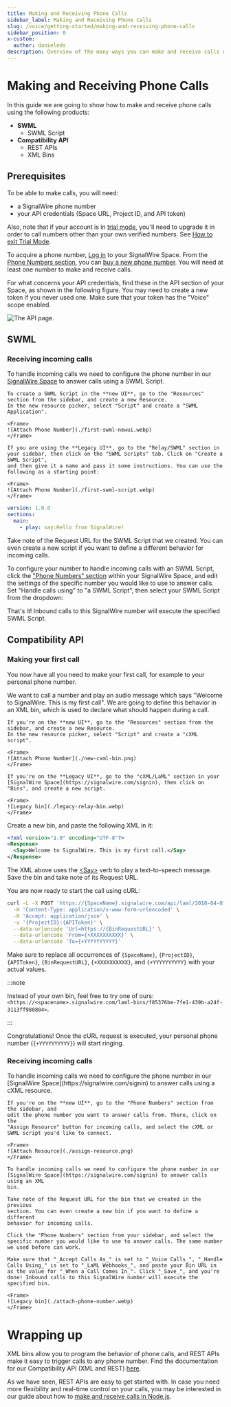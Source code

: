 ```yaml
---
title: Making and Receiving Phone Calls
sidebar_label: Making and Receiving Phone Calls
slug: /voice/getting-started/making-and-receiving-phone-calls
sidebar_position: 0
x-custom:
  author: danieleds
description: Overview of the many ways you can make and receive calls using SignalWire products.
---
```



# Making and Receiving Phone Calls

In this guide we are going to show how to make and receive phone calls using the following products:

- **SWML**
  - SWML Script
- **Compatibility API**
  - REST APIs
  - XML Bins

## Prerequisites

To be able to make calls, you will need:

- a SignalWire phone number
- your API credentials (Space URL, Project ID, and API token)

Also, note that if your account is in [trial mode](/platform/dashboard/guides/trial-mode), 
you'll need to upgrade it in order to call numbers other than your own verified numbers. 
See [How to exit Trial Mode](/platform/dashboard/guides/trial-mode).

To acquire a phone number, [Log in](https://signalwire.com/signin) to your SignalWire Space. From the [Phone Numbers section](https://my.signalwire.com/?phone_numbers), you can [buy a new phone number](/platform/phone-numbers/getting-started/buying-a-phone-number). You will need at least one number to make and receive calls.

For what concerns your API credentials, find these in the API section of your Space, as shown in the following figure. You may need to create a new token if you never used one. Make sure that your token has the "Voice" scope enabled.

<Frame caption="You can find your Project ID and Token from the API tab in your SignalWire Space. Make sure your token has the 'Voice' scope enabled.">

![The API page.](@image/dashboard/credentials/api-credentials.webP)

</Frame>


<NewLegacy />

## SWML

### Receiving incoming calls

To handle incoming calls we need to configure the phone number in our
[SignalWire Space](https://signalwire.com/signin) to answer calls using a SWML Script.

<Tabs groupId="newVlegacyUI">

<TabItem value="newui" label="New Dashboard">

    To create a SWML Script in the **new UI**, go to the "Resources" section from the sidebar, and create a new Resource.
    In the new resource picker, select "Script" and create a "SWML Application".

    <Frame>
    ![Attach Phone Number](./first-swml-newui.webp)
    </Frame>

</TabItem>

<TabItem value="legacyui" label="Legacy Dashboard">

    If you are using the **Legacy UI**, go to the "Relay/SWML" section in your sidebar, then click on the "SWML Scripts" tab. Click on "Create a SWML Script", 
    and then give it a name and pass it some instructions. You can use the following as a starting point:

    <Frame>
    ![Attach Phone Number](./first-swml-script.webp)
    </Frame>

</TabItem>
</Tabs>


```yaml andJson
version: 1.0.0
sections:
  main:
    - play: say:Hello from SignalWire!
```

Take note of the Request URL for the SWML Script that we created. You can even create a new script if you want to define a different behavior for incoming calls.

To configure your number to handle incoming calls with an SWML Script, click the ["Phone Numbers" section](https://my.signalwire.com/?phone_numbers) within your SignalWire Space, and edit the settings of the specific number you would like to use to answer calls. Set "Handle calls using" to "a SWML Script", then select your SWML Script from the dropdown:

That's it! Inbound calls to this SignalWire number will execute the specified SWML Script.

## Compatibility API

### Making your first call

You now have all you need to make your first call, for example to your personal phone number.

We want to call a number and play an audio message which says "Welcome to
SignalWire. This is my first call". We are going to define this behavior in an
XML bin, which is used to declare what should happen during a call.

<Tabs groupId="newVlegacyUI">

<TabItem value="newui" label="New Dashboard">

    If you're on the **new UI**, go to the "Resources" section from the sidebar, and create a new Resource.
    In the new resource picker, select "Script" and create a "cXML script".

    <Frame>
    ![Attach Phone Number](./new-cxml-bin.png)
    </Frame>

</TabItem>

<TabItem value="legacyui" label="Legacy Dashboard">

    If you're on the **Legacy UI**, go to the "cXML/LaML" section in your [SignalWire Space](https://signalwire.com/signin), then click on "Bins", and create a new script.

    <Frame>
    ![Legacy bin](./legacy-relay-bin.webp)
    </Frame>

</TabItem>
</Tabs>



Create a new bin, and paste the following XML in it:

```xml
<?xml version="1.0" encoding="UTF-8"?>
<Response>
  <Say>Welcome to SignalWire. This is my first call.</Say>
</Response>
```

The XML above uses the [&lt;Say>](/compatibility-api/cxml/voice/say)
verb to play a text-to-speech message. Save the bin and take note of its Request
URL.

You are now ready to start the call using cURL:

```bash
curl -L -X POST 'https://{SpaceName}.signalwire.com/api/laml/2010-04-01/Accounts/{ProjectID}/Calls' \
  -H 'Content-Type: application/x-www-form-urlencoded' \
  -H 'Accept: application/json' \
  -u '{ProjectID}:{APIToken}' \
  --data-urlencode 'Url=https://{BinRequestURL}' \
  --data-urlencode 'From={+XXXXXXXXXX}' \
  --data-urlencode 'To={+YYYYYYYYYY}'
```

Make sure to replace all occurrences of `{SpaceName}`, `{ProjectID}`,
`{APIToken}`, `{BinRequestURL}`, `{+XXXXXXXXXX}`, and `{+YYYYYYYYYY}` with
your actual values.

:::note

Instead of your own bin, feel free to try one of ours: `<https://<spacename>.signalwire.com/laml-bins/f85376be-7fe1-439b-a24f-3113ff980804>`.

:::

Congratulations! Once the cURL request is executed, your personal phone number
(`{+YYYYYYYYYY}`) will start ringing.

### Receiving incoming calls


<Tabs groupId="newVlegacyUI">

<TabItem value="newui" label="New Dashboard">
    To handle incoming calls we need to configure the phone number in our
    [SignalWire Space](https://signalwire.com/signin) to answer calls using a cXML
    resource.

    If you're on the **new UI**, go to the "Phone Numbers" section from the sidebar, and
    edit the phone number you want to answer calls from. There, click on the
    "Assign Resource" button for incoming calls, and select the cXML or SWML script you'd like to connect. 

    <Frame>
    ![Attach Resource](./assign-resource.png)
    </Frame>

</TabItem>

<TabItem value="legacyui" label="Legacy Dashboard">

    To handle incoming calls we need to configure the phone number in our
    [SignalWire Space](https://signalwire.com/signin) to answer calls using an XML
    bin.

    Take note of the Request URL for the bin that we created in the previous
    section. You can even create a new bin if you want to define a different
    behavior for incoming calls.

    Click the "Phone Numbers" section from your sidebar, and select the specific number you would like to use to answer calls. The same number we used before can work.

    Make sure that "_Accept Calls As_" is set to "_Voice Calls_", "_Handle Calls Using_" is set to "_LaML Webhooks_", and paste your Bin URL in as the value for "_When a Call Comes In_". Click "_Save_", and you're done! Inbound calls to this SignalWire number will execute the specified bin.

    <Frame>
    ![Legacy bin](./attach-phone-number.webp)
    </Frame>

</TabItem>
</Tabs>



# Wrapping up

XML bins allow you to program the behavior of phone calls, and REST APIs make it
easy to trigger calls to any phone number. Find the documentation for our
Compatibility API (XML and REST) [here](docs/compatibility-api/cxml/index.mdx).

As we have seen, REST APIs are easy to get started with. In case you need more
flexibility and real-time control on your calls, you may be interested in our
guide about how to [make and receive calls in Node.js](/sdks/reference/realtime-sdk/guides/voice/first-steps-with-voice).
